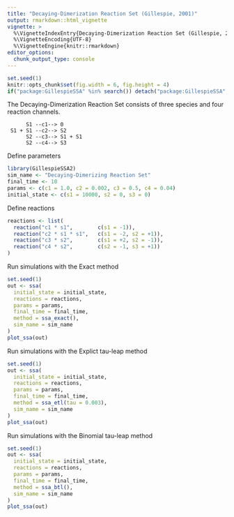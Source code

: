 ```yaml
---
title: "Decaying-Dimerization Reaction Set (Gillespie, 2001)"
output: rmarkdown::html_vignette
vignette: >
  %\VignetteIndexEntry{Decaying-Dimerization Reaction Set (Gillespie, 2001)}
  %\VignetteEncoding{UTF-8}
  %\VignetteEngine{knitr::rmarkdown}
editor_options: 
  chunk_output_type: console
---
```


<!-- github markdown built using 
rmarkdown::render("vignettes/decaying_dimer.Rmd", output_format = "github_document")
-->

```r
set.seed(1)
knitr::opts_chunk$set(fig.width = 6, fig.height = 4)
if("package:GillespieSSA" %in% search()) detach("package:GillespieSSA", unload=TRUE) 
```

The Decaying-Dimerization Reaction Set consists of three species and four reaction channels.

```
      S1 --c1--> 0
 S1 + S1 --c2--> S2
      S2 --c3--> S1 + S1
      S2 --c4--> S3
```

Define parameters
```r
library(GillespieSSA2)
sim_name <- "Decaying-Dimerizing Reaction Set"
final_time <- 10
params <- c(c1 = 1.0, c2 = 0.002, c3 = 0.5, c4 = 0.04)
initial_state <- c(s1 = 10000, s2 = 0, s3 = 0)
```

Define reactions
```r
reactions <- list(
  reaction("c1 * s1",        c(s1 = -1)),
  reaction("c2 * s1 * s1",   c(s1 = -2, s2 = +1)),
  reaction("c3 * s2",        c(s1 = +2, s2 = -1)),
  reaction("c4 * s2",        c(s2 = -1, s3 = +1))
)
```

Run simulations with the Exact method
```r
set.seed(1)
out <- ssa(
  initial_state = initial_state,
  reactions = reactions,
  params = params,
  final_time = final_time,
  method = ssa_exact(),
  sim_name = sim_name
)
plot_ssa(out)
```

Run simulations with the Explict tau-leap method
```r
set.seed(1)
out <- ssa(
  initial_state = initial_state,
  reactions = reactions,
  params = params,
  final_time = final_time,
  method = ssa_etl(tau = 0.003),
  sim_name = sim_name
) 
plot_ssa(out)
```

Run simulations with the Binomial tau-leap method
```r
set.seed(1)
out <- ssa(
  initial_state = initial_state,
  reactions = reactions,
  params = params,
  final_time = final_time,
  method = ssa_btl(),
  sim_name = sim_name
) 
plot_ssa(out)
```

